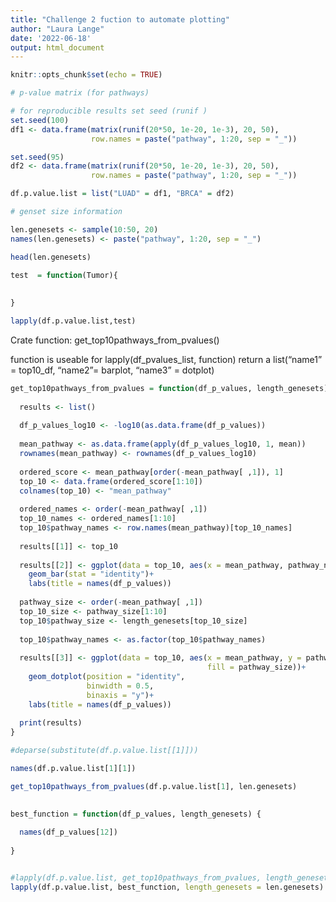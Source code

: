 ```yaml
---
title: "Challenge 2 fuction to automate plotting"
author: "Laura Lange"
date: '2022-06-18'
output: html_document
---
```


```r
knitr::opts_chunk$set(echo = TRUE)
```

```r
# p-value matrix (for pathways)

# for reproducible results set seed (runif )
set.seed(100)
df1 <- data.frame(matrix(runif(20*50, 1e-20, 1e-3), 20, 50),
                  row.names = paste("pathway", 1:20, sep = "_"))

set.seed(95)
df2 <- data.frame(matrix(runif(20*50, 1e-20, 1e-3), 20, 50),
                  row.names = paste("pathway", 1:20, sep = "_"))

df.p.value.list = list("LUAD" = df1, "BRCA" = df2)

# genset size information 

len.genesets <- sample(10:50, 20)
names(len.genesets) <- paste("pathway", 1:20, sep = "_")

head(len.genesets)
```


```r
test  = function(Tumor){
  
  
}

lapply(df.p.value.list,test)

```





Crate function: get_top10pathways_from_pvalues()

function is useable for lapply(df_pvalues_list, function)
return a list("name1" = top10_df, "name2"= barplot, "name3" = dotplot)

```r
get_top10pathways_from_pvalues = function(df_p_values, length_genesets) {
  
  results <- list()
    
  df_p_values_log10 <- -log10(as.data.frame(df_p_values))
    
  mean_pathway <- as.data.frame(apply(df_p_values_log10, 1, mean))
  rownames(mean_pathway) <- rownames(df_p_values_log10)
  
  ordered_score <- mean_pathway[order(-mean_pathway[ ,1]), 1]
  top_10 <- data.frame(ordered_score[1:10])
  colnames(top_10) <- "mean_pathway"
  
  ordered_names <- order(-mean_pathway[ ,1])
  top_10_names <- ordered_names[1:10]
  top_10$pathway_names <- row.names(mean_pathway)[top_10_names]
  
  results[[1]] <- top_10
  
  results[[2]] <- ggplot(data = top_10, aes(x = mean_pathway, pathway_names))+
    geom_bar(stat = "identity")+
    labs(title = names(df_p_values))
  
  pathway_size <- order(-mean_pathway[ ,1])
  top_10_size <- pathway_size[1:10]
  top_10$pathway_size <- length_genesets[top_10_size]
  
  top_10$pathway_names <- as.factor(top_10$pathway_names)
  
  results[[3]] <- ggplot(data = top_10, aes(x = mean_pathway, y = pathway_names,
                                            fill = pathway_size))+
    geom_dotplot(position = "identity",
                 binwidth = 0.5,
                 binaxis = "y")+
    labs(title = names(df_p_values))
  
  print(results)
}
```

```r
#deparse(substitute(df.p.value.list[[1]]))

names(df.p.value.list[1][1])
```


```r
get_top10pathways_from_pvalues(df.p.value.list[1], len.genesets)
                               
```

```r
best_function = function(df_p_values, length_genesets) {
  
  names(df_p_values[12])
  
}



```




```r

#lapply(df.p.value.list, get_top10pathways_from_pvalues, length_genesets = len.genesets)
lapply(df.p.value.list, best_function, length_genesets = len.genesets)
```

